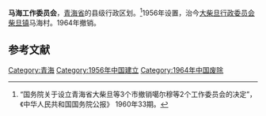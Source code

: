 '''马海工作委员会'''，[[青海省|青海省]]的县级行政区划。<ref>“国务院关于设立青海省大柴旦等3个市撤销噶尔穆等2个工作委员会的决定”，《中华人民共和国国务院公报》 1960年33期。</ref>1956年设置，治今[[大柴旦行政委员会|大柴旦行政委员会]][[柴旦镇|柴旦镇]]马海村。1964年撤销。

==参考文献==
<references/>
[[Category:青海|Category:青海]]
[[Category:1956年中国建立|Category:1956年中国建立]]
[[Category:1964年中国废除|Category:1964年中国废除]]
